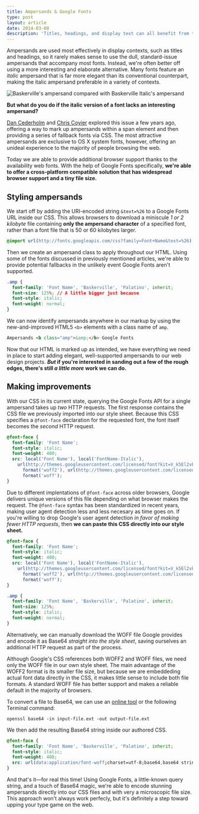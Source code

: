 ```yaml
---
title: Ampersands & Google Fonts
type: post
layout: article
date: 2014-03-08
description: 'Titles, headings, and display text can all benefit from the use of a well-placed ampersand. Today Google Fonts makes using beautiful ampersands on the web easier and more widely supported than ever before.'
---
```


Ampersands are used most effectively in display contexts, such as titles and headings, so it rarely makes sense to use the dull, standard-issue ampersands that accompany most fonts. Instead, we're often better off using a more interesting and elaborate alternative. Many fonts feature an _italic_ ampersand that is far more elegant than its conventional counterpart, making the italic ampersand preferable in a variety of contexts.

![Baskerville's ampersand compared with Baskerville Italic's ampersand][baskerville-ampersands]

**But what do you do if the italic version of a font lacks an interesting ampersand?**

[Dan Cederholm][simplebits-ampersand] and [Chris Coyier][csstricks-ampersand] explored this issue a few years ago, offering a way to mark up ampersands within a span element and then providing a series of fallback fonts via CSS. The most attractive ampersands are exclusive to OS X system fonts, however, offering an unideal experience to the majority of people browsing the web.

Today we are able to provide additional browser support thanks to the availability web fonts. With the help of Google Fonts specifically, **we're able to offer a cross-platform compatible solution that has widespread browser support and a tiny file size.**

## Styling ampersands

We start off by adding the URI-encoded string `&text=%26` to a Google Fonts URL inside our CSS. This allows browsers to download a miniscule _1 or 2 kilobyte_ file containing **only the ampersand character** of a specified font, rather than a font file that is 50 or 60 kilobytes larger.

```css
@import url(http://fonts.googleapis.com/css?family=Font+Name&text=%26);
```

Then we create an ampersand class to apply throughout our HTML. Using some of the fonts discussed in previously mentioned articles, we're able to provide potential fallbacks in the unlikely event Google Fonts aren't supported.

```css
.amp {
  font-family: 'Font Name', 'Baskerville', 'Palatino', inherit;
  font-size: 125%; // A little bigger just because
  font-style: italic;
  font-weight: normal;
}
```

We can now identify ampersands anywhere in our markup by using the new-and-improved HTML5 `<b>` elements with a class name of `amp`.

```html
Ampersands <b class="amp">&amp;</b> Google Fonts
```

Now that our HTML is marked up as intended, we have everything we need in place to start adding elegant, well-supported ampersands to our web design projects. **_But_ if you're interested in sanding out a few of the rough edges, there's still _a little more_ work we can do.**

## Making improvements

With our CSS in its current state, querying the Google Fonts API for a single ampersand takes up _two_ HTTP requests. The first response contains the CSS file we previously imported into our style sheet. Because this CSS specifies a `@font-face` declaration for the requested font, the font itself becomes the _second_ HTTP request.

```css
@font-face {
  font-family: 'Font Name';
  font-style: italic;
  font-weight: 400;
  src: local('Font Name'), local('FontName-Italic'),
    url(http://themes.googleusercontent.com/licensed/font?kit=V_k5El2vkhx93NlGwmIB5Y3CqX6P7Jx8H90cFJ_LRto)
      format('woff2'), url(http://themes.googleusercontent.com/licensed/font?kit=p0-i_LrFh6jEfrY2wE1ZTo3CqX6P7Jx8H90cFJ_LRto)
      format('woff');
}
```

Due to different implentations of `@font-face` across older browsers, Google delivers unique versions of this file depending on what browser makes the request. The `@font-face` syntax has been standardized in recent years, making user agent detection less and less necesary as time goes on. If you're willing to drop Google's user agent detection _in favor of making fewer HTTP requests_, then **we can paste this CSS directly into our style sheet.**

```css
@font-face {
  font-family: 'Font Name';
  font-style: italic;
  font-weight: 400;
  src: local('Font Name'), local('FontName-Italic'),
    url(http://themes.googleusercontent.com/licensed/font?kit=V_k5El2vkhx93NlGwmIB5Y3CqX6P7Jx8H90cFJ_LRto)
      format('woff2'), url(http://themes.googleusercontent.com/licensed/font?kit=p0-i_LrFh6jEfrY2wE1ZTo3CqX6P7Jx8H90cFJ_LRto)
      format('woff');
}

.amp {
  font-family: 'Font Name', 'Baskerville', 'Palatino', inherit;
  font-size: 125%;
  font-style: italic;
  font-weight: normal;
}
```

Alternatively, we can manually download the WOFF file Google provides and encode it as Base64 _straight into the style sheet_, saving ourselves an additional HTTP request as part of the process.

Although Google's CSS references both WOFF2 and WOFF files, we need only the WOFF file in our own style sheet. The main advantage of the WOFF2 format is its smaller file size, but because we are embeddeding actual font data directly in the CSS, it makes little sense to include both file formats. A standard WOFF file has better support and makes a reliable default in the majority of browsers.

To convert a file to Base64, we can use an [online tool][base64-encoder] or the following Terminal command:

```shell
openssl base64 -in input-file.ext -out output-file.ext
```

We then add the resulting Base64 string inside our authored CSS.

```css
@font-face {
  font-family: 'Font Name', 'Baskerville', 'Palatino', inherit;
  font-style: italic;
  font-weight: 400;
  src: url(data:application/font-woff;charset=utf-8;base64,base64 string) format('woff');
}
```

And that's it&mdash;for real this time! Using Google Fonts, a little-known query string, and a touch of Base64 magic, we're able to encode stunning ampersands directly into our CSS files and with very a microscopic file size. This approach won't always work perfecly, but it's definitely a step toward upping your type game on the web.

[base64-encoder]: http://www.motobit.com/util/base64-decoder-encoder.asp
[caniuse-woff]: http://caniuse.com/#search=woff
[codepen-ampersands]: http://codepen.io/johndjameson/full/qzmFf
[csstricks-ampersand]: http://css-tricks.com/using-the-best-ampersand-available/
[jessicahische-type]: http://jessicahische.is/talkingtype
[simplebits-ampersand]: http://simplebits.com/notebook/2008/08/14/ampersands-2/
[baskerville-ampersands]: ampersands-baskerville.svg
